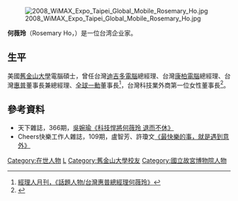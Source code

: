 [[File:2008_WiMAX_Expo_Taipei_Global_Mobile_Rosemary_Ho.jpg|thumb]]

'''何薇玲'''（Rosemary Ho，{{bd|1956年||catIdx=何}}）是一位台湾企业家。

==生平==
美國[[旧金山大学|舊金山大學]]電腦碩士，曾任台灣[[迪吉多電腦|迪吉多電腦]]總經理、台灣[[康柏電腦|康柏電腦]]總經理、台灣[[惠普|惠普]]董事長兼總經理、[[全球一動|全球一動]]董事長<ref>[http://www.managertoday.com.tw/?p=69 經理人月刊，《話題人物/台灣惠普總經理何薇玲》]</ref>，台灣科技業外商第一位女性董事長<ref>{{Cite web |url=http://www.businessweekly.com.tw/KArticle.aspx?id=10730 |title=何薇玲-科技外商第一位女性董事長 |accessdate=2014-12-03 |archive-date=2016-03-04 |archive-url=https://web.archive.org/web/20160304195223/http://www.businessweekly.com.tw/KArticle.aspx?id=10730 |dead-url=no }}</ref>。

==參考資料==
{{reflist}}
*天下雜誌，366期，[http://m.cw.com.tw/article/article.action?id=5004013#sthash.6oeu686i.dpbs 吳婉瑜《科技悍將何薇玲 退而不休》]
*Cheers快樂工作人雜誌，109期，盧智芳、許瓊文[https://web.archive.org/web/20151117014759/http://m.cheers.com.tw/article/article.action?id=5022117 《最快樂的事，就是遇到意外》]
{{Taiwanese merchant-stub}}
{{DEFAULTSORT:H}}
[[Category:在世人物|Category:在世人物]]
[[Category:何姓|L]]
[[Category:舊金山大學校友|Category:舊金山大學校友]]
[[Category:國立故宮博物院人物|Category:國立故宮博物院人物]]